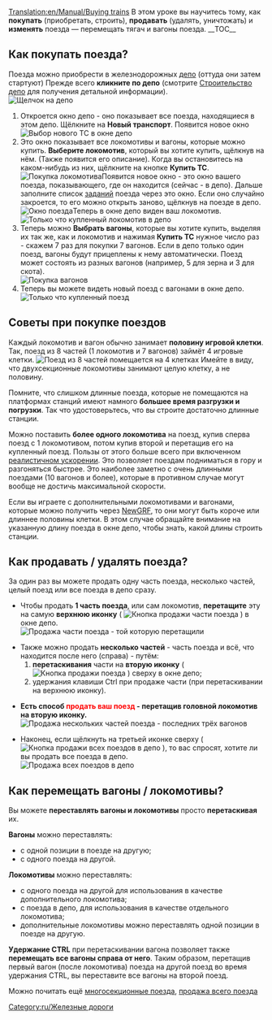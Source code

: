 [[Translation:en/Manual/Buying trains]]
{{ru/Необходимо сделать|поправить ссылки после перевода соответствующих страниц, поменять картинки - показ длины поезда в депо устарел, сейчас длина всегда выражается в клетках}}
{{ru/Учебник}}
В этом уроке вы научитесь тому, как '''покупать''' (приобретать, строить), '''продавать''' (удалять, уничтожать) и '''изменять''' поезда — перемещать тягач и вагоны поезда.
__TOC__ 
==Как покупать поезда?==
Поезда можно приобрести в железнодорожных [[ru/Manual/Депо|депо]] (оттуда они затем стартуют)
Прежде всего '''кликните по депо''' (смотрите [[ru/Manual/Строительство депо|Строительство депо]] для получения детальной информации).<br/>[[File:en/BuildTrainTutorial1.png|none|frame|Щелчок на депо]]
#Откроется окно депо - оно показывает все поезда, находящиеся в этом депо. Щёлкните на  '''Новый транспорт'''. Появится новое окно<br/>[[File:en/BuildTrainTutorial2.png|none|frame|Выбор нового ТС в окне депо]]
#Это окно показывает все локомотивы и вагоны, которые можно купить. '''Выберите локомотив''', который вы хотите купить, щёлкнув на нём. (Также появится его описание). Когда вы остановитесь на каком-нибудь из них, щёлкните на кнопке '''Купить ТС'''.<br/>[[File:en/BuildTrainTutorial3.png|none|frame|Покупка локомотива]]Появится новое окно - это окно вашего поезда, показывающего, где он находится (сейчас - в депо). Дальше заполните список [[ru/Manual/Задания|заданий]] поезда через это окно. Если оно случайно закроется, то его можно открыть заново, щёлкнув на поезде в депо.<br/>[[File:en/BuildTrainTutorial5.png|none|frame|Окно поезда]]Теперь в окне депо виден ваш локомотив.<br/>[[File:en/BuildTrainTutorial4.png|none|frame|Только что купленный локомотив в депо]]
#Теперь можно '''Выбрать вагоны''', которые вы хотите купить, выделяя их так же, как и локомотив и нажимая '''Купить ТС''' нужное число раз - скажем 7 раз для покупки 7 вагонов. Если в депо только один поезд, вагоны будут прицеплены к нему автоматически. Поезд может состоять из разных вагонов (например, 5 для зерна и 3 для скота).<br/>[[File:en/BuildTrainTutorial6.png|none|frame|Покупка вагонов]]
#Теперь вы можете видеть новый поезд с вагонами в окне депо.<br/>[[File:en/BuildTrainTutorial7.png|none|frame|Только что купленный поезд]]

==Советы при покупке поездов==
Каждый локомотив и вагон обычно занимает '''половину игровой клетки'''. Так, поезд из 8 частей (1 локомотив и 7 вагонов) займёт 4 игровые клетки.
[[File:en/BuildTrainTutorial8.png|none|frame|Поезд из 8 частей помещается на 4 клетках]]
Имейте в виду, что двухсекционные локомотивы занимают целую клетку, а не половину.

Помните, что слишком длинные поезда, которые не помещаются на платформах станций имеют намного '''большее время разгрузки и погрузки'''. Так что удостоверьтесь, что вы строите достаточно длинные станции.

Можно поставить '''более одного локомотива''' на поезд, купив сперва поезд с 1 локомотивом, потом купив второй и перетащив его на купленный поезд. Пользы от этого больше всего при включенном [[ru/Archive/Manual/Settings/Реалистичное ускорение|реалистичном ускорении]]. Это позволяет поездам подниматься в гору и разгоняться быстрее. Это наиболее заметно с очень длинными поездами (10 вагонов и более), которые в противном случае могут вообще не достичь максимальной скорости.

Если вы играете с дополнительными локомотивами и вагонами, которые можно получить через [[ru/Manual/NewGRF|NewGRF]], то они могут быть короче или длиннее половины клетки. В этом случае обращайте внимание на указанную длину поезда в окне депо, чтобы знать, какой длины строить станции.

==Как продавать / удалять поезда?==
За один раз вы можете продать одну часть поезда, несколько частей, целый поезд или все поезда в депо сразу.

* Чтобы продать '''1 часть поезда''', или сам локомотив, '''перетащите''' эту на самую '''верхнюю иконку''' ( [[File:en/SellTrainVehicle.png|Кнопка продажи части поезда]] ) в окне депо.<br/>[[File:en/BuildTrainTutorial9.png|none|frame|Продажа части поезда - той которую перетащили]]

* Также можно продать '''несколько частей''' - часть поезда и всё, что находится после него (справа) - путём:
*# '''перетаскивания''' части на '''вторую иконку''' ( [[File:en/SellEntireTrain.png|Кнопка продажи поезда]] ) сверху в окне депо;
*# удержания клавиши Ctrl при продаже части (при перетаскивании на верхнюю иконку).

* '''Есть способ <font color='red'>продать ваш поезд</font> - перетащив головной локомотив на вторую иконку.'''<br/>[[File:en/BuildTrainTutorial10.png|none|frame|Продажа нескольких частей поезда - последних трёх вагонов]]

* Наконец, если щёлкнуть на третьей иконке сверху ( [[File:en/SellAllTrains.png|Кнопка продажи всех поездов в депо]] ), то вас спросят, хотите ли вы продать все поезда в депо.<br/>[[File:en/BuildTrainTutorial11.png|none|frame|Продажа всех поездов в депо]]

==Как перемещать вагоны / локомотивы?==

Вы можете '''переставлять вагоны и локомотивы''' просто '''перетаскивая''' их.

'''Вагоны''' можно переставлять:
* с одной позиции в поезде на другую;
* с одного поезда на другой.
'''Локомотивы''' можно переставлять:
* с одного поезда на другой для использования в качестве дополнительного локомотива;
* с поезда в депо, для использования в качестве отдельного локомотива;
* дополнительные локомотивы можно переставлять одной позиции в поезде на другую.

'''Удержание CTRL''' при перетаскивании вагона позволяет также '''перемещать все вагоны справа от него'''. Таким образом, перетащив первый вагон (после локомотива) поезда на другой поезд во время удержания CTRL, вы переставите все вагоны на второй поезд.

Можно почитать ещё [[en/Archive/Manual/Settings/Multiheaded trains|многосекционные поезда]], [[en/Manual/Sell entire train|продажа всего поезда]]

[[Category:ru/Железные дороги]]